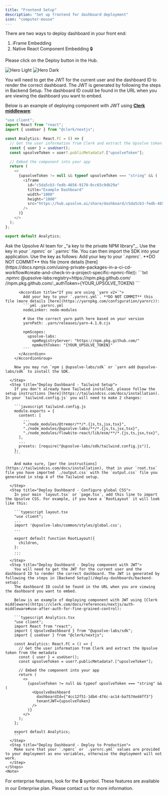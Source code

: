 ```yaml
---
title: "Frontend Setup"
description: "Set up frontend for dashboard deployment"
icon: "computer-mouse"
---
```


There are two ways to deploy dashboard in your front end:

1. iFrame Embedding
2. Native React Component Embedding 🔒

<Tabs>
  <Tab title="iFrame Embedding">

  Please click on the Deploy button in the Hub.
 <Frame>

  <img
  className="block dark:hidden"
  src="/images/build-your-first-dashboard/light/deploy.png"
  alt="Hero Light"
/>
<img
  className="hidden dark:block"
  src="/images/build-your-first-dashboard/dark/deploy-dark.png"
  alt="Hero Dark"
/>
 </Frame>

 You will need to get the JWT for the current user and the dashboard ID to render the correct dashboard. The JWT is generated by following the steps in Backend Setup. The dashboard ID could be found in the URL when you are viewing the dashboard you want to embed.

Below is an example of deploying component with JWT  using [**Clerk middleware**](https://clerk.com/docs/references/nextjs/auth-middleware#use-after-auth-for-fine-grained-control):

```javascript
"use client";
import React from "react";
import { useUser } from "@clerk/nextjs";

const Analytics: React.FC = () => {
  // Get the user information from Clerk and extract the Upsolve token from the metadata
  const { user } = useUser();
  const upsolveToken = user?.publicMetadata?.["upsolveToken"];

  // Embed the component into your app
  return (
    <>
      {upsolveToken != null && typeof upsolveToken === "string" && (
        <iframe
          id="c5da5cb3-fedb-4656-9170-0cc65c9db29a"
          title="Example Dashboard"
          width="1000"
          height="1000"
          src="https://hub.upsolve.ai/share/dashboard/c5da5cb3-fedb-4656-9170-0cc65c9db29a?theme=light&jwt=<upsolveToken>"
        />
      )}
    </>
  );
};

export default Analytics;
```

  </Tab>
  <Tab title="Native React Component Embedding 🔒">
    <Steps>
      <Step title="Import Upsolve AI SDK">
        Ask the Upsolve AI team for _"a key to the private NPM library"_. Use the key in your `.npmrc` or `.yarnrc` file. You can then import the SDK into your application.
        Use the key as follows:
        <AccordionGroup>
          <Accordion title="If you are using `npm` or `yarn v1`">
            Add your key to your `.npmrc`. **DO NOT COMMIT** this file (more details [here](https://docs.npmjs.com/using-private-packages-in-a-ci-cd-workflow#create-and-check-in-a-project-specific-npmrc-file)):
            ```txt .npmrc
            @upsolve-labs:registry=https://npm.pkg.github.com/
            //npm.pkg.github.com/:_authToken={YOUR_UPSOLVE_TOKEN}
            ```
          </Accordion>

          <Accordion title="If you are using `yarn v2+`">
            Add your key to your `.yarnrc.yml`. **DO NOT COMMIT** this file (more details [here](https://yarnpkg.com/configuration/yarnrc)):
            ```yml .yarnrc.yml
            nodeLinker: node-modules

            # Use the correct yarn path here based on your version
            yarnPath: .yarn/releases/yarn-4.1.0.cjs

            npmScopes:
              upsolve-labs:
                npmRegistryServer: "https://npm.pkg.github.com/"
                npmAuthToken: "{YOUR_UPSOLVE_TOKEN}"
            ```
          </Accordion>
        </AccordionGroup>

        Now you may run `npm i @upsolve-labs/sdk` or `yarn add @upsolve-labs/sdk` to install the SDK.

      </Step>
      <Step title="Deploy Dashboard - Tailwind Setup">
        If you don't already have Tailwind installed, please follow the setup instructions [here](https://tailwindcss.com/docs/installation). In your `tailwind.config.js` you will need to make 2 changes:

        ```javascript tailwind.config.js
        module.exports = {
          content: [
            ...
            "./node_modules/@tremor/**/*.{js,ts,jsx,tsx}",
            "./node_modules/@upsolve-labs/**/*.{js,ts,jsx,tsx}",
            "./node_modules/flowbite-react/lib/esm/**/*.{js,ts,jsx,tsx}",
          ],
          ...
          presets: [require("@upsolve-labs/sdk/tailwind.config.js")],
        };
        ```

        And make sure, [per the instructions](https://tailwindcss.com/docs/installation), that in your `root.tsx` file you have imported `./output.css` with the `output.css` file you generated in step 4 of the Tailwind setup.

      </Step>
      <Step title="Deploy Dashboard - Configure global CSS">
        In your main `layout.tsx` or `page.tsx`, add this line to import the Upsolve CSS. For example, if you have a `RootLayout` it will look like this:

        ```typescript layout.tsx
        "use client";
        ...
        import '@upsolve-labs/common/styles/global.css';
        ...

        export default function RootLayout({
          children,
        }:
        ...
        ```
      </Step>
      <Step title="Deploy Dashboard - Deploy component with JWT">
        You will need to get the JWT for the current user and the dashboard ID to render the correct dashboard. The JWT is generated by following the steps in [Backend Setup](/deploy-dashboards/backend-setup).
        The dashboard ID could be found in the URL when you are viewing the dashboard you want to embed.
        
        Below is an example of deploying component with JWT using [Clerk middleware](https://clerk.com/docs/references/nextjs/auth-middleware#use-after-auth-for-fine-grained-control):

        ```typescript Analytics.tsx
        "use client";
        import React from "react";
        import { UpsolveDashboard } from "@upsolve-labs/sdk";
        import { useUser } from "@clerk/nextjs";

        const Analytics: React.FC = () => {
          // Get the user information from Clerk and extract the Upsolve token from the metadata
          const { user } = useUser();
          const upsolveToken = user?.publicMetadata?.["upsolveToken"];

          // Embed the component into your app
          return (
            <>
              {upsolveToken != null && typeof upsolveToken === "string" && (
                <UpsolveDashboard
                  dashboardId={"4cc12f51-1db4-474c-ac14-ba7574ed4ff3"}
                  tenantJWT={upsolveToken}
                />
              )}
            </>
          );
        };

        export default Analytics;
        ```
      </Step>
      <Step title="Deploy Dashboard - Deploy to Production">
        Make sure that your `.npmrc` or `.yarnrc.yml` values are provided to your deployment as env variables, otherwise the deployment will not work.
      </Step>
    </Steps>
    <Note>
For enterprise features, look for the 🔒 symbol. These features are available in our Enterprise plan. Please contact us for more information.
</Note>
  </Tab>
</Tabs>